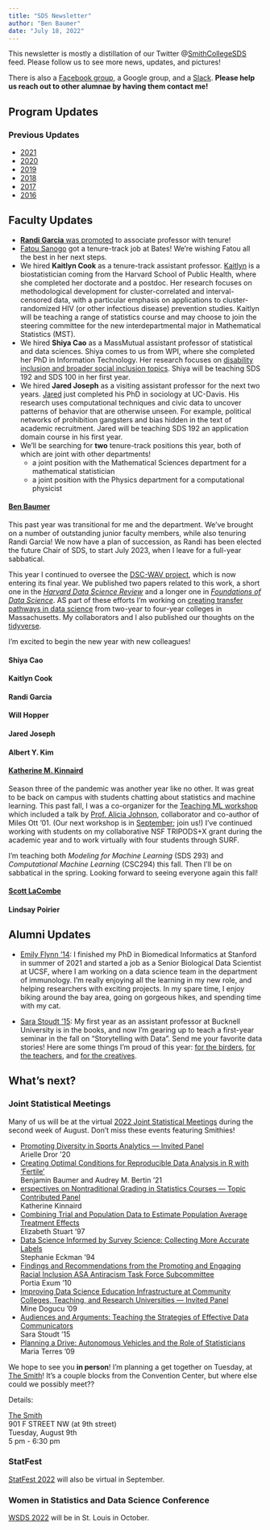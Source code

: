 ```yaml
---
title: "SDS Newsletter"
author: "Ben Baumer"
date: "July 18, 2022"
---
```


This newsletter is mostly a distillation of our Twitter @[SmithCollegeSDS](https://twitter.com/SmithCollegeSDS) feed. Please follow us to see more news, updates, and pictures!

There is also a [Facebook group](
https://www.facebook.com/groups/665780273559948/), a Google group, and a [Slack](https://twitter.com/Miles_Ott/status/1242104426921426945). **Please help us reach out to other alumnae by having them contact me!**

## Program Updates

### Previous Updates

- [2021](sds_newsletter_2021.html)
- [2020](sds_newsletter_2020.html)
- [2019](sds_newsletter_2019.html)
- [2018](sds_newsletter_2018.html)
- [2017](sds_newsletter_2017.html)
- [2016](sds_newsletter_2016.html)


## Faculty Updates 

- [**Randi Garcia** was promoted](https://www.smith.edu/news/2022-tenure-and-promotion) to associate professor with tenure!
- [Fatou Sanogo](https://www.linkedin.com/in/fatoumata-sanogo-447085a8/) got a tenure-track job at Bates! We're wishing Fatou all the best in her next steps. 
- We hired **Kaitlyn Cook** as a tenure-track assistant professor. [Kaitlyn](https://www.populationmedicine.org/kcook) is a biostatistician coming from the Harvard School of Public Health, where she completed her doctorate and a postdoc. Her research focuses on methodological development for cluster-correlated and interval-censored data, with a particular emphasis on applications to cluster-randomized HIV (or other infectious disease) prevention studies. Kaitlyn will be teaching a range of statistics course and may choose to join the steering committee for the new interdepartmental major in Mathematical Statistics (MST). 
- We hired **Shiya Cao** as a MassMutual assistant professor of statistical and data sciences. 
Shiya comes to us from WPI, where she completed her PhD in Information Technology. Her research focuses on [disability inclusion and broader social inclusion topics](https://www.shiyacao.com/). Shiya will be teaching SDS 192 and SDS 100 in her first year. 
- We hired **Jared Joseph** as a visiting assistant professor for the next two years. [Jared](https://jnjoseph.com/) just completed his PhD in sociology at UC-Davis. His research uses computational techniques and civic data to uncover patterns of behavior that are otherwise unseen. For example, political networks of prohibition gangsters and bias hidden in the text of academic recruitment. Jared will be teaching SDS 192 an application domain course in his first year. 
- We'll be searching for **two** tenure-track positions this year, both of which are joint with other departments!
    - a joint position with the Mathematical Sciences department for a mathematical statistician  
    - a joint position with the Physics department for a computational physicist 
  


#### [Ben Baumer](https://beanumber.github.io/www)

This past year was transitional for me and the department. 
We've brought on a number of outstanding junior faculty members, while also tenuring Randi Garcia!
We now have a plan of succession, as Randi has been elected the future Chair of SDS, to start July 2023, when I leave for a full-year sabbatical. 

This year I continued to oversee the [DSC-WAV project](https://dsc-wav.github.io/www/), which is now entering its final year. 
We published two papers related to this work, a short one in the [*Harvard Data Science Review*](https://hdsr.mitpress.mit.edu/pub/nvflcexe) and a longer one in [*Foundations of Data Science*](http://dx.doi.org/10.3934/fods.2022003). 
AS part of these efforts I'm working on [creating transfer pathways in data science](https://dsc-wav.github.io/facdev22/symposium.html) from two-year to four-year colleges in Massachusetts. 
My collaborators and I also published our thoughts on the [tidyverse](https://doi.org/10.5070/T514154352).

I'm excited to begin the new year with new colleagues!

#### Shiya Cao

#### Kaitlyn Cook

#### Randi Garcia

#### Will Hopper

#### Jared Joseph

#### Albert Y. Kim

#### [Katherine M. Kinnaird](https://katherinemkinnaird.net/)

Season three of the pandemic was another year like no other. It was great to be back on campus with students chatting about statistics and machine learning. This past fall, I was a co-organizer for the [Teaching ML workshop](https://teaching-ml.github.io/2021/) which included a talk by [Prof. Alicia Johnson](https://ajohns24.github.io/portfolio/), collaborator and co-author of Miles Ott '01. (Our next workshop is in [September](https://teaching-ml.github.io/2022/); join us!) I've continued working with students on my collaborative NSF TRIPODS+X grant during the academic year and to work virtually with four students through SURF. 

I'm teaching both _Modeling for Machine Learning_ (SDS 293) and _Computational Machine Learning_ (CSC294) this fall. Then I'll be on sabbatical in the spring. Looking forward to seeing everyone again this fall! 

#### [Scott LaCombe](www.scottlacombe.com)

#### Lindsay Poirier


## Alumni Updates

- [Emily Flynn '14](https://www.linkedin.com/in/emily-flynn-863511179/): I finished my PhD in Biomedical Informatics at Stanford in summer of 2021 and started a job as a Senior Biological Data Scientist at UCSF, where I am working on a data science team in the department of immunology. I'm really enjoying all the learning in my new role, and helping researchers with exciting projects. In my spare time, I enjoy biking around the bay area, going on gorgeous hikes, and spending time with my cat. 

- [Sara Stoudt '15](https://sastoudt.github.io/): My first year as an assistant professor at Bucknell University is in the books, and now I'm gearing up to teach a first-year seminar in the fall on "Storytelling with Data". Send me your favorite data stories! Here are some things I'm proud of this year: [for the birders](https://doi.org/10.1073/pnas.2110156119), [for the teachers](https://doi.org/10.1080/26939169.2022.2082602), and [for the creatives](https://datasciencebydesign.org/book).

## What's next? 

### Joint Statistical Meetings

Many of us will be at the virtual [2022 Joint Statistical Meetings](https://ww2.amstat.org/meetings/jsm/2022/onlineprogram/index.cfm) during the second week of August. 
Don't miss these events featuring Smithies!

- [Promoting Diversity in Sports Analytics — Invited Panel]((https://ww2.amstat.org/meetings/jsm/2022/onlineprogram/ActivityDetails.cfm?SessionID=222046))  
  Arielle Dror '20  
- [Creating Optimal Conditions for Reproducible Data Analysis in R with 'Fertile' ](https://ww2.amstat.org/meetings/jsm/2022/onlineprogram/AbstractDetails.cfm?abstractid=320382)  
  Benjamin Baumer and Audrey M. Bertin '21
- [erspectives on Nontraditional Grading in Statistics Courses — Topic Contributed Panel](https://ww2.amstat.org/meetings/jsm/2022/onlineprogram/ActivityDetails.cfm?SessionID=223215)  
  Katherine Kinnaird
- [Combining Trial and Population Data to Estimate Population Average Treatment Effects](https://ww2.amstat.org/meetings/jsm/2022/onlineprogram/AbstractDetails.cfm?abstractid=319275)  
  Elizabeth Stuart '97
- [Data Science Informed by Survey Science: Collecting More Accurate Labels](https://ww2.amstat.org/meetings/jsm/2022/onlineprogram/AbstractDetails.cfm?abstractid=323313)  
  Stephanie Eckman '94
- [Findings and Recommendations from the Promoting and Engaging Racial Inclusion ASA Antiracism Task Force Subcommittee](https://ww2.amstat.org/meetings/jsm/2022/onlineprogram/AbstractDetails.cfm?abstractid=320553)  
  Portia Exum '10
- [Improving Data Science Education Infrastructure at Community Colleges, Teaching, and Research Universities — Invited Panel](https://ww2.amstat.org/meetings/jsm/2022/onlineprogram/ActivityDetails.cfm?SessionID=221850)  
  Mine Dogucu '09
- [Audiences and Arguments: Teaching the Strategies of Effective Data Communicators](https://ww2.amstat.org/meetings/jsm/2022/onlineprogram/AbstractDetails.cfm?abstractid=320544)  
  Sara Stoudt '15
- [Planning a Drive: Autonomous Vehicles and the Role of Statisticians](https://ww2.amstat.org/meetings/jsm/2022/onlineprogram/AbstractDetails.cfm?abstractid=322090)  
  Maria Terres '09

We hope to see you **in person**!
I'm planning a get together on Tuesday, at [The Smith](https://thesmithrestaurant.com/location/penn-quarter/)! It's a couple blocks from the Convention Center, but where else could we possibly meet??

Details:

[The Smith](https://thesmithrestaurant.com/location/penn-quarter/)  
901 F STREET NW (at 9th street)  
Tuesday, August 9th  
5 pm - 6:30 pm

### StatFest

[StatFest 2022](https://community.amstat.org/cmis/events/statfest/statfest-2022) will also be virtual in September.

### Women in Statistics and Data Science Conference

[WSDS 2022](https://ww2.amstat.org/meetings/wsds/2022/) will be in St. Louis in October. 
